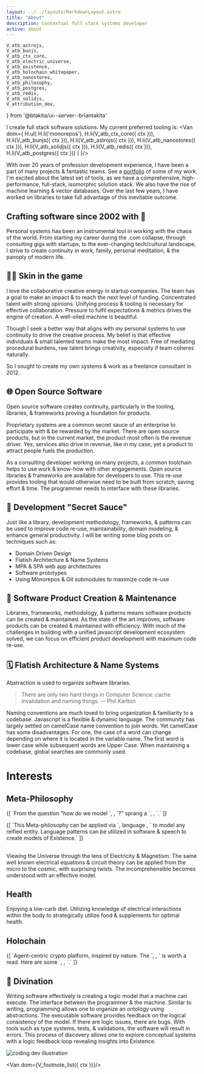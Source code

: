 ```yaml
---
layout: ../../layouts/MarkdownLayout.astro
title: "About"
description: Contextual full stack systems developer
active: about
---
```

	V_atb_astrojs,
	V_atb_bunjs,
	V_atb_ctx_core,
	V_atb_electric_universe,
	V_atb_existence,
	V_atb_holochain_whitepaper,
	V_atb_nanostores,
	V_atb_philosophy,
	V_atb_postgres,
	V_atb_redis,
	V_atb_solidjs,
	V_attribution_dev,
} from '@btakita/ui--server--briantakita'

I create full stack software solutions. My current preferred tooling is:
<Van dom={
	H.ul(
		H.li('monorepos'),
		H.li(V_atb_ctx_core({ ctx })),
		H.li(V_atb_bunjs({ ctx })),
		H.li(V_atb_astrojs({ ctx })),
		H.li(V_atb_nanostores({ ctx })),
		H.li(V_atb_solidjs({ ctx })),
		H.li(V_atb_redis({ ctx })),
		H.li(V_atb_postgres({ ctx }))
	)
}/>

With over 20 years of profession development experience, I have been a part of many projects & fantastic teams. See a
[portfolio](/portfolio) of some of my work. I'm excited about the latest set of tools, as we have a comprehensive,
high-performance, full-stack, isomorphic solution stack. We also have the rise of machine learning & vector databases.
Over the last few years, I have worked on libraries to take full advantage of this inevitable outcome.

## Crafting software since 2002 with 💖

Personal systems has been an instrumental tool in working with the chaos of the world. From starting my career
during the .com collapse, through consulting gigs with startups, to the ever-changing tech/cultural landscape, I
strive to create continuity in work, family, personal meditation, & the panoply of modern life.

## 👊🏼 Skin in the game

I love the collaborative creative energy in startup companies. The team has a goal to make an impact & to reach the
next level of funding. Concentrated talent with strong opinions. Unifying process & tooling is necessary for
effective collaboration. Pressure to fulfil expectations & metrics drives the engine of creation. A well-oiled
machine is beautiful.

Though I seek a better way that aligns with my personal systems to use continuity to drive the creative process. My
belief is that effective individuals & small talented teams make the most impact. Free of mediating procedural
burdens, raw talent brings creativity, especially if team coheres naturally.

So I sought to create my own systems & work as a freelance consultant in 2012.

## 🌐 Open Source Software

Open source software creates continuity, particularly in the tooling, libraries, & frameworks proving a foundation
for products.

Proprietary systems are a common secret sauce of an enterprise to participate with & be rewarded by the market.
There are open source products, but in the current market, the product most often is the revenue driver. Yes,
services also drive in revenue, like in my case, yet a product to attract people fuels the production.

As a consulting developer working on many projects, a common toolchain helps to use work & know-how with other
engagements. Open source libraries & frameworks are available for developers to use. This re-use provides tooling
that would otherwise need to be built from scratch, saving effort & time. The programmer needs to interface with
these libraries.

## 🍯 Development "Secret Sauce"

Just like a library, development methodology, frameworks, & patterns can be used to improve code re-use,
maintainability, domain modeling, & enhance general productivity. I will be writing some blog posts on techniques
such as:

- Domain Driven Design
- Flatish Architecture & Name Systems
- MPA & SPA web app architectures
- Software prototypes
- Using Monorepos & Git submodules to maximize code re-use

## 🚀 Software Product Creation & Maintenance

Libraries, frameworks, methodology, & patterns means software products can be created & maintained. As the state of
the art improves, software products can be created & maintained with efficiency. With much of the challenges in
building with a unified javascript development ecosystem solved, we can focus on efficient product development with
maximum code re-use.

## 🗓 Flatish Architecture & Name Systems

Abstraction is used to organize software libraries.

> There are only two hard things in Computer Science: cache invalidation and naming things.
> -- Phil Karlton

Naming conventions are much loved to bring organization & familiarity to a codebase. Javascript is a flexible &
dynamic language. The community has largely settled on camelCase name convention to join words. Yet camelCase has
some disadvantages. For one, the case of a word can change depending on where it is located in the variable name.
The first word is lower case while subsequent words are Upper Case. When maintaining a codebase, global searches are
commonly used.

# Interests

## Meta-Philosophy

<p>
	{[
		`From the question "how do we model `,
		<Van dom={V_atb_existence({ ctx })}/>,
		`?" sprang a `,
		<Van dom={V_atb_philosophy({ ctx })}/>,
		`.`
	]}
</p>
<p>
	{[
		`This Meta-philosophy can be applied via `,
		<Atb href="/posts/magic-connections-with-the-philosophy-of-language">
			language
		</Atb>,
		` to model any reified entity. Language patterns can be utilized in software & speech to create models of
		Existence.`
	]}
</p>
<h2>
	<Van dom={V_atb_electric_universe({ ctx })}/>
</h2>

Viewing the Universe through the lens of Electricity & Magnetism.  The same well known electrical equations &
circuit theory can be applied from the micro to the cosmic, with surprising twists. The incomprehensible becomes
understood with an effective model.

## Health

Enjoying a low-carb diet. Utilizing knowledge of electrical interactions within the body to strategically utilize
food & supplements for optimal health.

## Holochain

<p>
	{[
		`Agent-centric crypto platform, inspired by nature. The `,
		<Van dom={V_atb_holochain_whitepaper({ ctx })}/>,
		` is worth a read. Here are some `,
		<Van dom={
			V_atb({ ctx, href: 'https://github.com/btakita/holochain-notes/blob/master/whitepaper.md' },
				'notes')
		}/>,
		`.`
	]}
</p>

## 🌙 Divination

Writing software effectively is creating a logic model that a machine can execute. The interface between the
programmer & the machine. Similar to writing, programming allows one to organize an ontology using abstractions. The
executable software provides feedback on the logical consistency of the model. If there are logic issues, there are
bugs. With tools such as type systems, tests, & validations, the software will result in errors. This process of
discovery allows one to explore conceptual systems with a logic feedback loop revealing insights into Existence.

<div>
	<img src="/assets/images/dev.svg" class="sm:w-1/2 mx-auto" alt="coding dev illustration"/>
	<Van dom={V_attribution_dev({ ctx })}/>
</div>

<Van dom={V_footnote_list({ ctx })}/>
